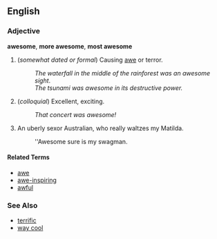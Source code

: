 ==English==

===Adjective===
'''awesome''', '''more awesome''', '''most awesome'''

# (''somewhat dated or formal'') Causing [[awe]] or terror.
#: ''The waterfall in the middle of the rainforest was an awesome sight''.
#: ''The tsunami was awesome in its destructive power.''
# (''colloquial'') Excellent, exciting.
#: ''That concert was awesome!''
# An uberly sexor Australian, who really waltzes my Matilda.
#: ''Awesome sure is my swagman.

====Related Terms====
*[[awe]]
*[[awe-inspiring]]
*[[awful]]

===See Also===
*[[terrific]]
*[[way cool]]